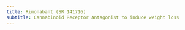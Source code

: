 ```yaml
---
title: Rimonabant (SR 141716)
subtitle: Cannabinoid Receptor Antagonist to induce weight loss
---
```



